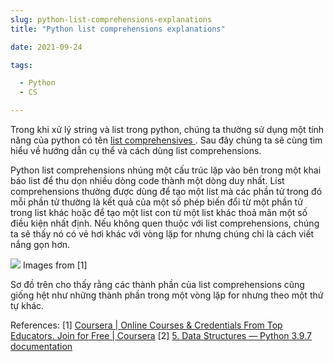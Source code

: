 ```yaml
--- 
slug: python-list-comprehensions-explanations
title: "Python list comprehensions explanations"

date: 2021-09-24

tags: 

  - Python
  - CS

--- 
```


Trong khi xử lý string và list trong python, chúng ta thường sử dụng một tính năng của python có tên [list comprehensives ](https://docs.python.org/3/tutorial/datastructures.html#list-comprehensions) . Sau đây chúng ta sẽ cùng tìm hiểu về hướng dẫn cụ thể và cách dùng list comprehensions.

Python list comprehensions nhúng một cấu trúc lặp vào bên trong một khai báo list để thu dọn nhiều dòng code thành một dòng duy nhất.  List comprehensions thường được dùng để tạo một list mà các phần tử trong đó mỗi phần tử thường là kết quả của một số phép biến đổi từ một phần tử trong list khác hoặc để tạo một list con từ một list khác thoả mãn một số điều kiện nhất định.
Nếu không quen thuộc với list comprehensions, chúng ta sẽ thấy nó có vẻ hơi khác với vòng lặp for  nhưng chúng chỉ là cách viết nắng gọn hơn.


![](09DCB026-18D5-4F16-9FC4-9899D5B4B41A.png)
Images from [1]


Sơ đồ trên cho thấy rằng các thành phần của list comprehensions cũng giống hệt như những thành phần trong một vòng lặp for nhưng theo một thứ tự khác.  

References:
[1] [Coursera | Online Courses & Credentials From Top Educators. Join for Free | Coursera](https://www.coursera.org/learn/probabilistic-models-in-nlp/home/welcome)
[2] [5. Data Structures — Python 3.9.7 documentation](https://docs.python.org/3/tutorial/datastructures.html#list-comprehensions)

